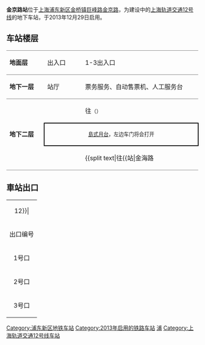 {{noteTA 
|G1 =Railway}}
{{Infobox station
|name = 金京路
|eng_name = Jinjing Road
|symbol_right =
|linecolour = {{上海地铁颜色|12|yes}}
|image = 金京路站.jpg
|caption = 金京路站站厅
|other_name = 
|country = {{PRC}}
|borough = [[上海市|上海市]][[浦东新区|浦东新区]][[金桥镇_(上海市)|金桥镇]]、[[高行镇|高行镇]]与[[上海金桥经济技术开发区|金桥经济技术开发区]]交界
|address = [[巨峰路|巨峰路]]与[[双桥路|双桥路]]交叉口
|coordinates = {{coord|31.28182|N|121.6107|E|type:railwaystation}}
|elevation = 
|owned = [[上海申通地铁集团|上海申通地铁集团]]
|operator = [[上海地铁|上海地铁]]
|lines = {{上海地铁线路名|12|SL}}
|distance = 
|platform = 1個[[島式月台|島式月台]]
|tracks = 2条
|bus_routes = 
|bus_stands = 
|connections = 
|structure = 地下车站
|hall = 地下站厅
|depth = 
|levels = 
|interchange = 
|exits = 3个
|architect = 
|architectural_style = 
|colour = 
|type = 
|status = 运营中
|code = 
|classification = 
|website = 
|built = 
|opened = {{Start date|2013|12|29|df=y}}
|closed = 
|former = 
|pass_year = 
|passengers = 
|pass_system = 
|pass_rank = 
|mpassengers = 
|trains = 
|station_hours = 
|hours = 
|first = 往{{上海地铁起讫站|12|L}}：5:36<br/>往{{上海地铁起讫站|12|R}}：6:28
|last = 往{{上海地铁起讫站|12|L}}：22:36<br/>往{{上海地铁起讫站|12|R}}：23:41
|adjacent = {{adjacent stations|system=上海地铁|line=12|left=杨高北路|right=申江路}}
}}
'''金京路站'''位于[[上海|上海]][[浦东新区|浦东新区]][[金桥镇|金桥镇]][[巨峰路|巨峰路]][[金京路|金京路]]，为建设中的[[上海轨道交通12号线|上海轨道交通12号线]]的地下车站，于2013年12月29日启用。

== 车站楼层 ==
{|cellspacing=0 cellpadding=3
|style="border-top:solid 1px gray;border-bottom:solid 1px gray;" width=100|'''地面层'''
|style="border-top:solid 1px gray;border-bottom:solid 1px gray;" width=100|出入口
|style="border-top:solid 1px gray;border-bottom:solid 1px gray;" width=350|1-3出入口
|-
|style="border-bottom:solid 1px gray;"|'''地下一层'''
|style="border-bottom:solid 1px gray;"|站厅
|style="border-bottom:solid 1px gray;"|票务服务、自动售票机、人工服务台
|-
|style="border-bottom:solid 1px gray;" rowspan=3|'''地下二层'''
|{{arrow|L}}
|{{上海地铁线路名|12}}往{{站|七莘路}}<small>（{{站|杨高北路}}）</small>
|-
|style="border-top:solid 2px black;border-right:solid 2px black;border-left:solid 2px black;border-bottom:solid 2px black;" colspan=2|<center><small>[[島式月台|島式月台]]，左边车门将会打开</small></center>
|-
|style="border-bottom:solid 1px gray;"|
|style="border-bottom:solid 1px gray;"|{{split text|{{上海地铁线路名|12}}往{{站|金海路||上海市}}<small>（{{站|申江路}}）</small>|{{arrow|R}}}}
|}

== 車站出口 ==
{| class="wikitable"
|colspan=4 align="center" bgcolor={{上海地铁颜色|12}}|
|-
! 出口编号 !! 建议前往目的地 !! 照片
|-
| 1号口 || || 
|-
| 2号口 || || 
|-
| 3号口 || || 
|}

{{Shmetro-stub}}
{{commonscat|Jinjing Road Station}}
{{上海轨道交通12号线车站}}

[[Category:浦东新区地铁车站|Category:浦东新区地铁车站]]
[[Category:2013年启用的铁路车站|Category:2013年启用的铁路车站]]
[[Category:以街道命名的上海軌道交通車站|浦]]
[[Category:上海轨道交通12号线车站|Category:上海轨道交通12号线车站]]